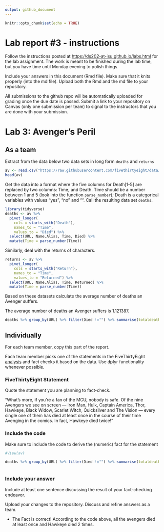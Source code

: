 ```yaml
---
output: github_document
---
```


<!-- README.md is generated from README.Rmd. Please edit the README.Rmd file -->

```r
knitr::opts_chunk$set(echo = TRUE)
```

# Lab report #3 - instructions

Follow the instructions posted at <https://ds202-at-isu.github.io/labs.html> for the lab assignment. The work is meant to be finished during the lab time, but you have time until Monday evening to polish things.

Include your answers in this document (Rmd file). Make sure that it knits properly (into the md file). Upload both the Rmd and the md file to your repository.

All submissions to the github repo will be automatically uploaded for grading once the due date is passed. Submit a link to your repository on Canvas (only one submission per team) to signal to the instructors that you are done with your submission.

# Lab 3: Avenger's Peril

## As a team

Extract from the data below two data sets in long form `deaths` and `returns`

```r
av <- read.csv("https://raw.githubusercontent.com/fivethirtyeight/data/master/avengers/avengers.csv", stringsAsFactors = FALSE)
head(av)
```

Get the data into a format where the five columns for Death[1-5] are replaced by two columns: Time, and Death. Time should be a number between 1 and 5 (look into the function `parse_number`); Death is a categorical variables with values "yes", "no" and "". Call the resulting data set `deaths`.

```r
library(tidyverse)
deaths <- av %>% 
  pivot_longer(
    cols = starts_with("Death"), 
    names_to = "Time", 
    values_to = "Died") %>% 
  select(URL, Name.Alias, Time, Died) %>% 
  mutate(Time = parse_number(Time))
```

Similarly, deal with the returns of characters.

```r
returns <- av %>% 
  pivot_longer(
    cols = starts_with("Return"), 
    names_to = "Time", 
    values_to = "Returned") %>% 
  select(URL, Name.Alias, Time, Returned) %>% 
  mutate(Time = parse_number(Time)) 
```

Based on these datasets calculate the average number of deaths an Avenger suffers.

The average number of deaths an Avenger suffers is 1.121387.

```r
deaths %>% group_by(URL) %>% filter(Died !="") %>% summarise(totaldeaths = n()) %>% summarise(totalavgdeaths = mean(totaldeaths, na.rm = TRUE))
```

## Individually

For each team member, copy this part of the report.

Each team member picks one of the statements in the FiveThirtyEight [analysis](https://fivethirtyeight.com/features/avengers-death-comics-age-of-ultron/) and fact checks it based on the data. Use dplyr functionality whenever possible.

### FiveThirtyEight Statement

Quote the statement you are planning to fact-check.

"What’s more, if you’re a fan of the MCU, nobody is safe. Of the nine Avengers we see on screen — Iron Man, Hulk, Captain America, Thor, Hawkeye, Black Widow, Scarlet Witch, Quicksilver and The Vision — every single one of them has died at least once in the course of their time Avenging in the comics. In fact, Hawkeye died twice!"

### Include the code

Make sure to include the code to derive the (numeric) fact for the statement

```r

#View(av)

deaths %>% group_by(URL) %>% filter(Died !="") %>% summarise(totaldeaths = n())



```

### Include your answer

Include at least one sentence discussing the result of your fact-checking endeavor.

Upload your changes to the repository. Discuss and refine answers as a team.

-   The Fact is correct! According to the code above, all the avengers died at least once and Hawkeye died 2 times.

